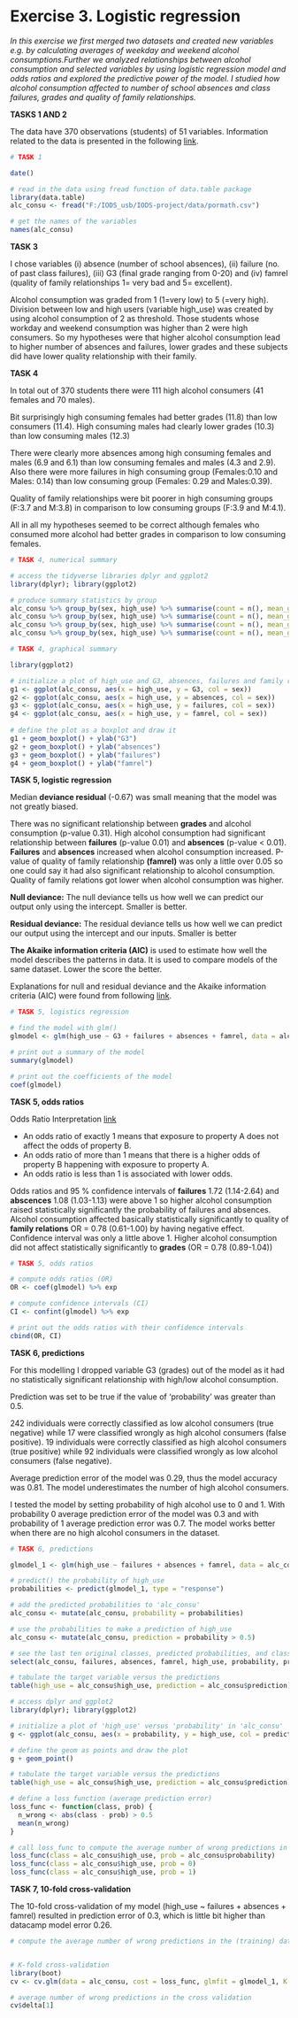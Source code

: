 # Exercise 3. Logistic regression

*In this exercise we first merged two datasets and created new variables e.g. by calculating averages of weekday and weekend alcohol consumptions.Further we analyzed relationships between alcohol consumption and selected variables by using logistic regression model and odds ratios and explored the predictive power of the model. I studied how alcohol consumption affected to number of school absences and class failures, grades and quality of family relationships.*


**TASKS 1 AND 2**

The data have 370 observations (students) of 51 variables. Information related to the data is presented in the following [link](https://archive.ics.uci.edu/ml/datasets/Student+Performance).

```r

# TASK 1

date()

# read in the data using fread function of data.table package
library(data.table)
alc_consu <- fread("F:/IODS_usb/IODS-project/data/pormath.csv")

# get the names of the variables
names(alc_consu)

```

**TASK 3**

I chose variables (i) absence (number of school absences), (ii) failure (no. of past class failures), (iii) G3 (final grade ranging from 0-20) and (iv) famrel (quality of family relationships 1= very bad and 5= excellent). 

Alcohol consumption was graded from 1 (1=very low) to 5 (=very high). Division between low and high users (variable high_use) was created by using alcohol consumption of 2 as threshold. Those students whose workday and weekend consumption was higher than 2 were high consumers.
So my hypotheses were that higher alcohol consumption lead to higher number of absences and failures, lower grades and these subjects did have lower quality relationship with their family.

**TASK 4**

In total out of 370 students there were 111 high alcohol consumers (41 females and 70 males). 

Bit surprisingly high consuming females had better grades (11.8) than low consumers (11.4). High consuming males had clearly lower grades (10.3) than low consuming males (12.3)

There were clearly more absences among high consuming females and males (6.9 and 6.1) than low consuming females and males (4.3 and 2.9). Also there were more failures in high consuming group (Females:0.10 and Males: 0.14) than low consuming group (Females: 0.29 and Males:0.39).

Quality of family relationships were bit poorer in high consuming groups (F:3.7 and M:3.8) in comparison to low consuming groups (F:3.9 and M:4.1).

All in all my hypotheses seemed to be correct although females who consumed more alcohol had better grades in comparison to low consuming females. 

```r

# TASK 4, numerical summary

# access the tidyverse libraries dplyr and ggplot2
library(dplyr); library(ggplot2)

# produce summary statistics by group
alc_consu %>% group_by(sex, high_use) %>% summarise(count = n(), mean_grade = mean(G3))
alc_consu %>% group_by(sex, high_use) %>% summarise(count = n(), mean_grade = mean(absences))
alc_consu %>% group_by(sex, high_use) %>% summarise(count = n(), mean_grade = mean(failures))
alc_consu %>% group_by(sex, high_use) %>% summarise(count = n(), mean_grade = mean(famrel))

# TASK 4, graphical summary

library(ggplot2)

# initialize a plot of high_use and G3, absences, failures and family relationship
g1 <- ggplot(alc_consu, aes(x = high_use, y = G3, col = sex))
g2 <- ggplot(alc_consu, aes(x = high_use, y = absences, col = sex))
g3 <- ggplot(alc_consu, aes(x = high_use, y = failures, col = sex))
g4 <- ggplot(alc_consu, aes(x = high_use, y = famrel, col = sex))
  
# define the plot as a boxplot and draw it
g1 + geom_boxplot() + ylab("G3")
g2 + geom_boxplot() + ylab("absences")
g3 + geom_boxplot() + ylab("failures")
g4 + geom_boxplot() + ylab("famrel")


```

**TASK 5, logistic regression**

Median **deviance residual** (-0.67) was small meaning that the model was not greatly biased. 

There was no significant relationship between **grades** and alcohol consumption (p-value 0.31). High alcohol consumption had significant relationship between **failures** (p-value 0.01) and **absences** (p-value < 0.01). **Failures** and **absences** increased when alcohol consumption increased. P-value of quality of family relationship **(famrel)** was only a little over 0.05 so one could say it had also significant relationship to alcohol consumption. Quality of family relations got lower when alcohol consumption was higher.

**Null deviance:** The null deviance tells us how well we can predict our output only using the intercept. Smaller is better. 

**Residual deviance:** The residual deviance tells us how well we can predict our output using the intercept and our inputs. Smaller is better

**The Akaike information criteria (AIC)** is used to estimate how well the model describes the patterns in data. It is used to compare models of the same dataset. Lower the score the better. 

Explanations for null and residual deviance and the Akaike information criteria (AIC) were found from following  [link](https://stats.stackexchange.com/questions/86351/interpretation-of-rs-output-for-binomial-regression).


```r

# TASK 5, logistics regression

# find the model with glm()
glmodel <- glm(high_use ~ G3 + failures + absences + famrel, data = alc_consu, family = "binomial")

# print out a summary of the model
summary(glmodel)

# print out the coefficients of the model
coef(glmodel)
```

**TASK 5, odds ratios**

Odds Ratio Interpretation [link](https://www.statisticshowto.com/odds-ratio)

* An odds ratio of exactly 1 means that exposure to property A does not affect the odds of property B.
* An odds ratio of more than 1 means that there is a higher odds of property B happening with exposure to property A.
* An odds ratio is less than 1 is associated with lower odds.

Odds ratios and 95 % confidence intervals of **failures** 1.72 (1.14-2.64) and **abscences** 1.08 (1.03-1.13) were above 1 so higher alcohol consumption raised statistically significantly the probability of failures and absences. Alcohol consumption affected basically statistically significantly to quality of **family relations** OR = 0.78 (0.61-1.00) by having negative effect. Confidence interval was only a little above 1. Higher alcohol consumption did not affect statistically significantly to **grades** (OR = 0.78 (0.89-1.04))

```r

# TASK 5, odds ratios

# compute odds ratios (OR)
OR <- coef(glmodel) %>% exp

# compute confidence intervals (CI)
CI <- confint(glmodel) %>% exp

# print out the odds ratios with their confidence intervals
cbind(OR, CI)


```

**TASK 6, predictions**

For this modelling I dropped variable G3 (grades) out of the model as it had no statistically significant relationship with high/low alcohol consumption. 

Prediction was set to be true if the value of 'probability' was greater than 0.5.

242 individuals were correctly classified as low alcohol consumers (true negative) while 17 were classified wrongly as high alcohol consumers (false positive). 19 individuals were correctly classified as high alcohol consumers (true positive) while 92 individuals were classified wrongly as low alcohol consumers (false negative).

Average prediction error of the model was 0.29, thus the model accuracy was 0.81. The model underestimates the number of high alcohol consumers.

I tested the model by setting probability of high alcohol use to 0 and 1. With probability 0 average prediction error of the model was 0.3 and with probability of 1 average prediction error was 0.7. The model works better when there are no high alcohol consumers in the dataset. 

```r

# TASK 6, predictions

glmodel_1 <- glm(high_use ~ failures + absences + famrel, data = alc_consu, family = "binomial")

# predict() the probability of high_use
probabilities <- predict(glmodel_1, type = "response")

# add the predicted probabilities to 'alc_consu'
alc_consu <- mutate(alc_consu, probability = probabilities)

# use the probabilities to make a prediction of high_use
alc_consu <- mutate(alc_consu, prediction = probability > 0.5)

# see the last ten original classes, predicted probabilities, and class predictions
select(alc_consu, failures, absences, famrel, high_use, probability, prediction) %>% tail(10)

# tabulate the target variable versus the predictions
table(high_use = alc_consu$high_use, prediction = alc_consu$prediction)

# access dplyr and ggplot2
library(dplyr); library(ggplot2)

# initialize a plot of 'high_use' versus 'probability' in 'alc_consu'
g <- ggplot(alc_consu, aes(x = probability, y = high_use, col = prediction))

# define the geom as points and draw the plot
g + geom_point()

# tabulate the target variable versus the predictions
table(high_use = alc_consu$high_use, prediction = alc_consu$prediction) %>% prop.table %>% addmargins

# define a loss function (average prediction error)
loss_func <- function(class, prob) {
  n_wrong <- abs(class - prob) > 0.5
  mean(n_wrong)
}

# call loss_func to compute the average number of wrong predictions in the (training) data
loss_func(class = alc_consu$high_use, prob = alc_consu$probability)
loss_func(class = alc_consu$high_use, prob = 0)
loss_func(class = alc_consu$high_use, prob = 1)


```

**TASK 7, 10-fold cross-validation**

The 10-fold cross-validation of my model (high_use ~ failures + absences + famrel) resulted in prediction error of 0.3, which is little bit higher than datacamp model error 0.26.

```r
# compute the average number of wrong predictions in the (training) data


# K-fold cross-validation
library(boot)
cv <- cv.glm(data = alc_consu, cost = loss_func, glmfit = glmodel_1, K = 10)

# average number of wrong predictions in the cross validation
cv$delta[1]


```


